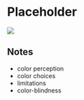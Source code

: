 # Placeholder {#placeholder}

![](images/banners/banner_placeholder_color.png)

## Notes

- color perception
- color choices
- limitations
- color-blindness







